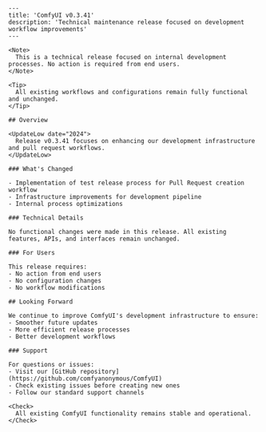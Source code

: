 ```mdx
---
title: 'ComfyUI v0.3.41'
description: 'Technical maintenance release focused on development workflow improvements'
---

<Note>
  This is a technical release focused on internal development processes. No action is required from end users.
</Note>

<Tip>
  All existing workflows and configurations remain fully functional and unchanged.
</Tip>

## Overview

<UpdateLow date="2024">
  Release v0.3.41 focuses on enhancing our development infrastructure and pull request workflows.
</UpdateLow>

### What's Changed

- Implementation of test release process for Pull Request creation workflow
- Infrastructure improvements for development pipeline
- Internal process optimizations

### Technical Details

No functional changes were made in this release. All existing features, APIs, and interfaces remain unchanged.

### For Users

This release requires:
- No action from end users
- No configuration changes
- No workflow modifications

## Looking Forward

We continue to improve ComfyUI's development infrastructure to ensure:
- Smoother future updates
- More efficient release processes
- Better development workflows

### Support

For questions or issues:
- Visit our [GitHub repository](https://github.com/comfyanonymous/ComfyUI)
- Check existing issues before creating new ones
- Follow our standard support channels

<Check>
  All existing ComfyUI functionality remains stable and operational.
</Check>
```